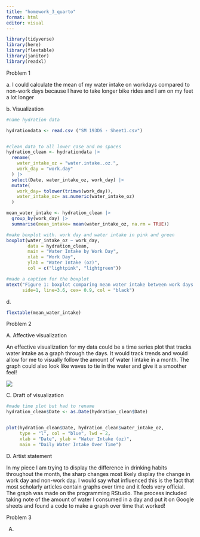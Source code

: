 ```yaml
---
title: "homework_3_quarto"
format: html
editor: visual
---
```


```r
library(tidyverse)
library(here)
library(flextable)
library(janitor)
library(readxl)
```

Problem 1

a\. I could calculate the mean of my water intake on workdays compared to non-work days because I have to take longer bike rides and I am on my feet a lot longer

b\. Visualization

```r
#name hydration data

hydrationdata <- read.csv ("SM 193DS - Sheet1.csv")


#clean data to all lower case and no spaces
hydration_clean <- hydrationdata |>
  rename(
    water_intake_oz = "water.intake..oz.",
    work_day = "work.day"
  ) |> 
  select(Date, water_intake_oz, work_day) |>
  mutate(
    work_day= tolower(trimws(work_day)),
    water_intake_oz= as.numeric(water_intake_oz)
  )

mean_water_intake <- hydration_clean |>
  group_by(work_day) |>
  summarise(mean_intake= mean(water_intake_oz, na.rm = TRUE))

#make boxplot with. work day and water intake in pink and green
boxplot(water_intake_oz ~ work_day, 
        data = hydration_clean,
        main = "Water Intake by Work Day",
        xlab = "Work Day",
        ylab = "Water Intake (oz)",
        col = c("lightpink", "lightgreen")) 

#made a caption for the boxplot
mtext("Figure 1: boxplot comparing mean water intake between work days and nonwork days ",
      side=1, line=3.6, cex= 0.9, col = "black")


```

d\.

```r
flextable(mean_water_intake)
```

Problem 2

A. Affective visualization

An effective visualization for my data could be a time series plot that tracks water intake as a graph through the days. It would track trends and would allow for me to visually follow the amount of water I intake in a month. The graph could also look like waves to tie in the water and give it a smoother feel!

![](images/waterintakegraph.jpg)

C. Draft of visualization

```r
#made time plot but had to rename 
hydration_clean$Date <- as.Date(hydration_clean$Date)


plot(hydration_clean$Date, hydration_clean$water_intake_oz,
     type = "l", col = "blue", lwd = 2,
     xlab = "Date", ylab = "Water Intake (oz)",
     main = "Daily Water Intake Over Time")

```

D. Artist statement

In my piece I am trying to display the difference in drinking habits throughout the month, the sharp changes most likely display the change in work day and non-work day. I would say what influenced this is the fact that most scholarly articles contain graphs over time and it feels very official. The graph was made on the programming RStudio. The process included taking note of the amount of water I consumed in a day and put it on Google sheets and found a code to make a graph over time that worked!

Problem 3

A.
